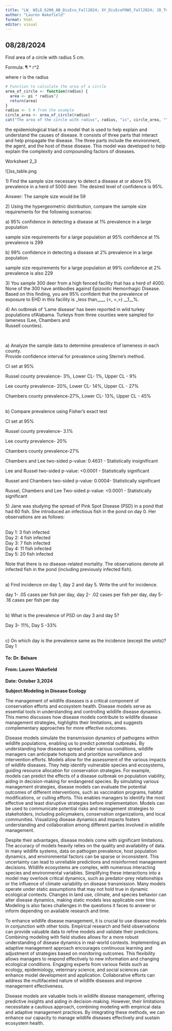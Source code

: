---
title: "LW_ WILD_6200_AB_DisEco_Fall2024; XY_DisEcoFOWS_Fall2024; JD_Tools_Fall2024"
author: "Lauren Wakefield"
format: html
editor: visual
---

## 08/28/2024

Find area of a circle with radius 5 cm.

Formula: ¶ \* r\^2

where r is the radius

```{r}
# Function to calculate the area of a circle
area_of_circle <- function(radius) {
  area <- pi * radius^2
  return(area)
}
radius <- 5 # from the example
circle_area <- area_of_circle(radius)
cat("The area of the circle with radius", radius, "is", circle_area, "\n")
```

the epidemiological triad is a model that is used to help explain and understand the causes of disease. It consists of three parts that interact and help propagate the disease. The three parts include the environment, the agent, and the host of these disease. This model was developed to help explain the complexity and compounding factors of diseases.

Worksheet 2_3

\![\]ss_table.png

1\) Find the sample size necessary to detect a disease at or above 5% prevalence in a herd of 5000 deer. The desired level of confidence is 95%.

Answer: The sample size would be 59

2\) Using the hypergeometric distribution, compare the sample size requirements for the following scenarios:

a\) 95% confidence in detecting a disease at 1% prevalence in a large population

sample size requirements for a large population at 95% confidence at 1% prevalence is 299

b\) 99% confidence in detecting a disease at 2% prevalence in a large population

sample size requirements for a large population at 99% confidence at 2% prevalence is also 229

3\) You sample 300 deer from a high fenced facility that has a herd of 4000. None of the 300 have antibodies against Epizootic Hemorrhagic Disease. Based on this finding, you are 95% confident that the prevalence of exposure to EHD in this facility is \_less than\_\_\_\_ (\<, =,\>) \_\_1\_\_%.

4\) An outbreak of ‘Lame disease’ has been reported in wild turkey populations ofAlabama. Turkeys from three counties were sampled for lameness (Lee, Chambers and\
Russell counties).

```         
```

\
a) Analyze the sample data to determine prevalence of lameness in each county.\
Provide confidence interval for prevalence using Sterne’s method.

CI set at 95%

Russel county prevalence- 3%, Lower CL- 1%, Upper CL - 9%

Lee county prevalence- 20%, Lower CL- 14%, Upper CL - 27%

Chambers county prevalence-27%, Lower CL- 13%, Upper CL - 45%

\
b) Compare prevalence using Fisher’s exact test

CI set at 95%

Russel county prevalence- 3.1%

Lee county prevalence- 20%

Chambers county prevalence-27%

Chambers and Lee two-sided p-value: 0.4631 - Statistically insignificant

Lee and Russel two-sided p-value: \<0.0001 - Statistically significant

Russel and Chambers two-sided p-value: 0.0004- Statistically significant

Russel, Chambers and Lee Two-sided p-value: \<0.0001 - Statistically significant

5\) Jane was studying the spread of Pink Spot Disease (PSD) in a pond that had 60 fish. She introduced an infectious fish in the pond on day 0. Her observations are as follows:

\
Day 1: 3 fish infected\
Day 2: 4 fish infected\
Day 3: 7 fish infected\
Day 4: 11 fish infected\
Day 5: 20 fish infected

Note that there is no disease-related mortality. The observations denote all infected fish in the pond (including previously infected fish).

\
a) Find incidence on day 1, day 2 and day 5. Write the unit for incidence.

day 1- .05 cases per fish per day, day 2- .02 cases per fish per day, day 5- .18 cases per fish per day

\
b) What is the prevalence of PSD on day 3 and day 5?

Day 3- 11%, Day 5 -33%

\
c) On which day is the prevalence same as the incidence (except the units)?\
Day 1

#### **To: Dr. Belsare**

#### **From: Lauren Wakefield**

**Date: October 3,2024**

**Subject:Modeling in Disease Ecology**

The management of wildlife diseases is a critical component of conservation efforts and ecosystem health. Disease models serve as essential tools in understanding and controlling wildlife disease dynamics. This memo discusses how disease models contribute to wildlife disease management strategies, highlights their limitations, and suggests complementary approaches for more effective outcomes.

Disease models simulate the transmission dynamics of pathogens within wildlife populations, enabling us to predict potential outbreaks. By understanding how diseases spread under various conditions, wildlife managers can anticipate hotspots and prioritize surveillance and intervention efforts. Models allow for the assessment of the various impacts of wildlife diseases. They help identify vulnerable species and ecosystems, guiding resource allocation for conservation strategies. For example, models can predict the effects of a disease outbreak on population viability, aiding in decision-making for endangered species. By simulating various management strategies, disease models can evaluate the potential outcomes of different interventions, such as vaccination programs, habitat modifications, or culling efforts. This enables managers to identify the most effective and least disruptive strategies before implementation. Models can be used to communicate potential risks and management strategies to stakeholders, including policymakers, conservation organizations, and local communities. Visualizing disease dynamics and impacts fosters understanding and collaboration among different parties involved in wildlife management.

Despite their advantages, disease models come with significant limitations. The accuracy of models heavily relies on the quality and availability of data. In many wildlife systems, data on pathogen prevalence, host population dynamics, and environmental factors can be sparse or inconsistent. This uncertainty can lead to unreliable predictions and misinformed management decisions. Wildlife ecosystems are complex, with numerous interacting species and environmental variables. Simplifying these interactions into a model may overlook critical dynamics, such as predator-prey relationships or the influence of climate variability on disease transmission. Many models operate under static assumptions that may not hold true in dynamic ecological contexts. Changes in land use, climate, and species behavior can alter disease dynamics, making static models less applicable over time. Modeling is also faces challenges in the questions it faces to answer or inform depending on available research and time.

To enhance wildlife disease management, it is crucial to use disease models in conjunction with other tools. Empirical research and field observations can provide valuable data to refine models and validate their predictions. Combining modeling with field studies allows for a more robust understanding of disease dynamics in real-world contexts. Implementing an adaptive management approach encourages continuous learning and adjustment of strategies based on monitoring outcomes. This flexibility allows managers to respond effectively to new information and changing ecological conditions. Engaging experts from various fields such as ecology, epidemiology, veterinary science, and social sciences can enhance model development and application. Collaborative efforts can address the multifaceted nature of wildlife diseases and improve management effectiveness.

Disease models are valuable tools in wildlife disease management, offering predictive insights and aiding in decision-making. However, their limitations necessitate a cautious approach, combining modeling with empirical data and adaptive management practices. By integrating these methods, we can enhance our capacity to manage wildlife diseases effectively and sustain ecosystem health.
